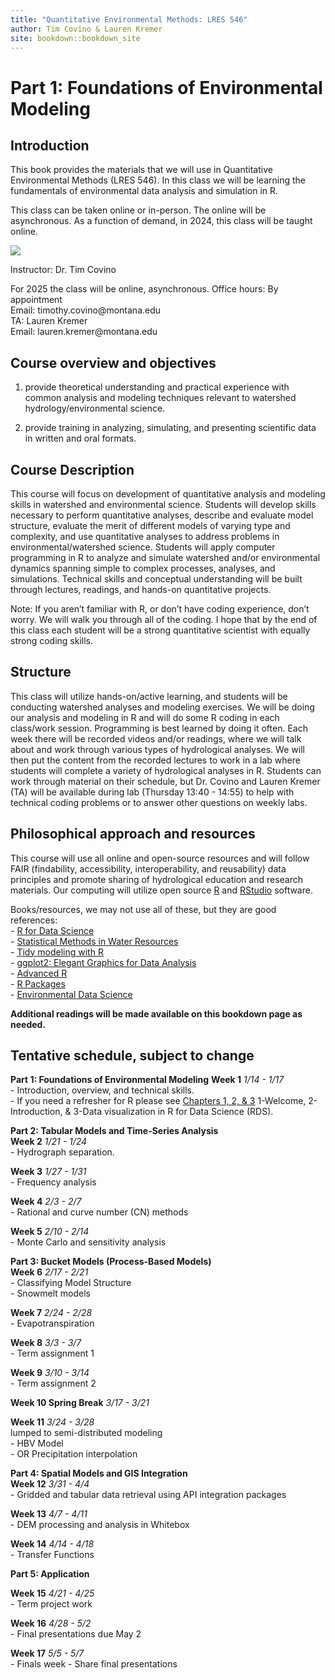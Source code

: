 ```yaml
--- 
title: "Quantitative Environmental Methods: LRES 546"
author: Tim Covino & Lauren Kremer
site: bookdown::bookdown_site
---
```

# Part 1: Foundations of Environmental Modeling
## Introduction

This book provides the materials that we will use in Quantitative Environmental Methods (LRES 546). In this class we will be learning the fundamentals of environmental data analysis and simulation in R. 

This class can be taken online or in-person. The online will be asynchronous. As a function of demand, in 2024, this class will be taught online.

![](images/east_river.png)

Instructor: Dr. Tim Covino\

For 2025 the class will be online, asynchronous. 
Office hours: By appointment\
Email: timothy.covino@montana.edu\
TA: Lauren Kremer\
Email: lauren.kremer@montana.edu\

## Course overview and objectives 

(1) provide theoretical understanding and practical experience with common analysis and modeling techniques relevant to watershed hydrology/environmental science. 

(2) provide training in analyzing, simulating, and presenting scientific data in written and oral formats.

## Course Description 

This course will focus on development of quantitative analysis and modeling skills in watershed and environmental science. Students will develop skills necessary to perform quantitative analyses, describe and evaluate model structure, evaluate the merit of different models of varying type and complexity, and use quantitative analyses to address problems in environmental/watershed science. Students will apply computer programming in R to analyze and simulate watershed and/or environmental dynamics spanning simple to complex processes, analyses, and simulations. Technical skills and conceptual understanding will be built through lectures, readings, and hands-on quantitative projects.

Note: If you aren't familiar with R, or don't have coding experience, don't worry. We will walk you through all of the coding. I hope that by the end of this class each student will be a strong quantitative scientist with equally strong coding skills. 

## Structure

This class will utilize hands-on/active learning, and students will be conducting watershed analyses and modeling exercises. We will be doing our analysis and modeling in R and will do some R coding in each class/work session. Programming is best learned by doing it often. Each week there will be recorded videos and/or readings, where we will talk about and work through various types of hydrological analyses. We will then put the content from the recorded lectures to work in a lab where students will complete a variety of hydrological analyses in R. Students can work through material on their schedule, but Dr. Covino and Lauren Kremer (TA) will be available during lab (Thursday 13:40 - 14:55) to help with technical coding problems or to answer other questions on weekly labs. 

## Philosophical approach and resources

This course will use all online and open-source resources and will follow FAIR (findability, accessibility, interoperability, and reusability) data principles and promote sharing of hydrological education and research materials. Our computing will utilize open source [R](https://cran.rstudio.com/){target="_blank"} and [RStudio](https://posit.co/download/rstudio-desktop/){target="_blank"} software. 

Books/resources, we may not use all of these, but they are good references:<br> 
- [R for Data Science](https://r4ds.hadley.nz/){target="_blank"}\
- [Statistical Methods in Water Resources](https://pubs.usgs.gov/tm/04/a03/tm4a3.pdf){target="_blank"}<br>
- [Tidy modeling with R](https://www.tmwr.org/#hello-world){target="_blank"}\
- [ggplot2: Elegant Graphics for Data Analysis](https://ggplot2-book.org/){target="_blank"}\
- [Advanced R](https://adv-r.hadley.nz/){target="_blank"}\
- [R Packages](https://r-pkgs.org/){target="_blank"}<br>
- [Environmental Data Science](https://bookdown.org/igisc/EnvDataSci/){target="_blank"}

**Additional readings will be made available on this bookdown page as needed.**
 
## Tentative schedule, subject to change
**Part 1: Foundations of Environmental Modeling**
**Week 1** *1/14 - 1/17* <br> 
- Introduction, overview, and technical skills.\
- If you need a refresher for R please see [Chapters 1, 2, & 3](https://r4ds.hadley.nz/data-visualize){target="_blank"} 1-Welcome, 2-Introduction, & 3-Data visualization in R for Data Science (RDS).

**Part 2: Tabular Models and Time-Series Analysis**<br>
**Week 2** *1/21 - 1/24* <br>
- Hydrograph separation. <br>

**Week 3** *1/27 - 1/31* <br>
- Frequency analysis <br>
  
**Week 4** *2/3 - 2/7* <br>
- Rational and curve number (CN) methods <br>

**Week 5** *2/10 - 2/14* <br>
- Monte Carlo and sensitivity analysis<br>
 
**Part 3: Bucket Models (Process-Based Models)**<br>
**Week 6** *2/17 - 2/21* <br>
- Classifying Model Structure<br>
- Snowmelt models <br>

**Week 7** *2/24 - 2/28* <br>
- Evapotranspiration<br>

**Week 8** *3/3 - 3/7* <br>
- Term assignment 1 <br>

**Week 9** *3/10 - 3/14* <br>
- Term assignment 2 <br>

**Week 10 Spring Break**  *3/17 - 3/21* <br>

**Week 11**  *3/24 - 3/28* <br>
lumped to semi-distributed modeling<br>
- HBV Model  <br>
- OR Precipitation interpolation <br>

**Part 4: Spatial Models and GIS Integration**<br>
**Week 12** *3/31 - 4/4* <br>
- Gridded and tabular data retrieval using API integration packages<br>

**Week 13** *4/7 - 4/11* <br>
- DEM processing and analysis in Whitebox <br>

**Week 14** *4/14 - 4/18* <br>
- Transfer Functions <br>

**Part 5: Application** <br>

**Week 15** *4/21 - 4/25* <br>
- Term project work <br>

**Week 16** *4/28 - 5/2* <br>
- Final presentations due May 2 <br>

**Week 17** *5/5 - 5/7* <br>
- Finals week - Share final presentations 





